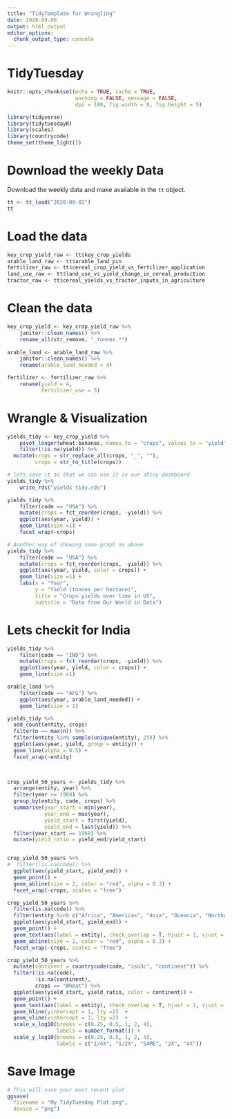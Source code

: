 ```yaml
---
title: "TidyTemplate for Wrangling"
date: 2020-09-06
output: html_output
editor_options: 
  chunk_output_type: console
---
```


# TidyTuesday

```r

knitr::opts_chunk$set(echo = TRUE, cache = TRUE,
                      warning = FALSE, message = FALSE,
                      dpi = 180, fig.width = 8, fig.height = 5)

library(tidyverse)
library(tidytuesdayR)
library(scales)
library(countrycode)
theme_set(theme_light())

```

# Download the weekly Data

Download the weekly data and make available in the `tt` object.

```r

tt <- tt_load("2020-09-01")
tt
```

# Load the data
```r

key_crop_yield_raw <- tt$key_crop_yields
arable_land_raw <- tt$arable_land_pin
fertilizer_raw <- tt$cereal_crop_yield_vs_fertilizer_application
land_use_raw <- tt$land_use_vs_yield_change_in_cereal_production
tractor_raw <- tt$cereal_yields_vs_tractor_inputs_in_agriculture

```

# Clean the data

```r

key_crop_yield <- key_crop_yield_raw %>% 
    janitor::clean_names() %>% 
    rename_all(str_remove, "_tonnes.*")
    
arable_land <- arable_land_raw %>% 
    janitor::clean_names() %>% 
    rename(arable_land_needed = 4)

fertilizer <- fertilizer_raw %>% 
    rename(yield = 4,
           fertilizer_use = 5)

```


# Wrangle & Visualization

```r

yields_tidy <- key_crop_yield %>% 
    pivot_longer(wheat:bananas, names_to = "crops", values_to = "yield") %>% 
    filter(!is.na(yield)) %>% 
  mutate(crops = str_replace_all(crops, "_", ""),
         crops = str_to_title(crops))

# lets save it so that we can use it in our shiny dashboard
yields_tidy %>% 
    write_rds("yields_tidy.rds")

yields_tidy %>% 
    filter(code == "USA") %>% 
    mutate(crops = fct_reorder(crops, -yield)) %>% 
    ggplot(aes(year, yield)) +
    geom_line(size =1) +
    facet_wrap(~crops)

# Another way of showing same graph as above
yields_tidy %>% 
    filter(code == "USA") %>% 
    mutate(crops = fct_reorder(crops, -yield)) %>% 
    ggplot(aes(year, yield, color = crops)) +
    geom_line(size =1) +
    labs(x = "Year",
         y = "Yield (tonnes per hectare)",
         title = "Crops yields over time in US",
         subtitle = "Data from Our World in Data")

```

# Lets checkit for India
``` r
yields_tidy %>% 
    filter(code == "IND") %>% 
    mutate(crops = fct_reorder(crops, -yield)) %>% 
    ggplot(aes(year, yield, color = crops)) +
    geom_line(size =1)

```

```r

arable_land %>% 
    filter(code == "AFG") %>% 
    ggplot(aes(year, arable_land_needed)) +
    geom_line(size = 1)

```

```r
yields_tidy %>% 
  add_count(entity, crops)
  filter(n == max(n)) %>% 
  filter(entity %in% sample(unique(entity), 25)) %>% 
  ggplot(aes(year, yield, group = entity)) +
  geom_line(alpha = 0.5) +
  facet_wrap(~entity)

  

crop_yield_50_years <- yields_tidy %>% 
  arrange(entity, year) %>% 
  filter(year >= 1968) %>% 
  group_by(entity, code, crops) %>% 
  summarise(year_start = min(year),
            year_end = max(year),
            yield_start = first(yield),
            yield_end = last(yield)) %>% 
  filter(year_start == 1968) %>% 
  mutate(yield_ratio = yield_end/yield_start)


crop_yield_50_years %>% 
#  filter(!is.na(code)) %>% 
  ggplot(aes(yield_start, yield_end)) +
  geom_point() +
  geom_abline(size = 2, color = "red", alpha = 0.3) +
  facet_wrap(~crops, scales = "free")

crop_yield_50_years %>% 
  filter(is.na(code)) %>%
  filter(entity %in% c("Africa", "Americas", "Asia", "Oceania", "Northern America", "South America", "Europe")) %>% 
  ggplot(aes(yield_start, yield_end)) +
  geom_point() +
  geom_text(aes(label = entity), check_overlap = T, hjust = 1, vjust = 1) +
  geom_abline(size = 2, color = "red", alpha = 0.3) +
  facet_wrap(~crops, scales = "free")
```

```r
crop_yield_50_years %>% 
  mutate(continent = countrycode(code, "iso3c", "continent")) %>% 
  filter(!is.na(code),
         !is.na(continent),
         crops == "Wheat") %>%
  ggplot(aes(yield_start, yield_ratio, color = continent)) +
  geom_point() +
  geom_text(aes(label = entity), check_overlap = T, hjust = 1, vjust = 1, show.legend = F) +
  geom_hline(yintercept = 1, lty =2)  +
  geom_vline(xintercept = 1, lty =2)  +
  scale_x_log10(breaks = c(0.25, 0.5, 1, 2, 4),
                labels = number_format()) +
  scale_y_log10(breaks = c(0.25, 0.5, 1, 2, 4),
                labels = c("1/4X", "1/2X", "SAME", "2X", "4X"))

```

# Save Image

```r

# This will save your most recent plot
ggsave(
  filename = "My TidyTuesday Plot.png",
  device = "png")

```
